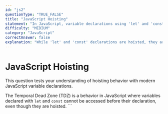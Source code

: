 ```yaml
---
id: "js2"
questionType: "TRUE_FALSE"
title: "JavaScript Hoisting"
statement: "In JavaScript, variable declarations using 'let' and 'const' are hoisted to the top of their scope and can be accessed before declaration."
difficulty: "MEDIUM"
category: "JavaScript"
correctAnswer: false
explanation: "While 'let' and 'const' declarations are hoisted, they are not initialized and cannot be accessed before their declaration due to the Temporal Dead Zone."
---
```


# JavaScript Hoisting

This question tests your understanding of hoisting behavior with modern JavaScript variable declarations.

The Temporal Dead Zone (TDZ) is a behavior in JavaScript where variables declared with `let` and `const` cannot be accessed before their declaration, even though they are hoisted.
\`\`\`
